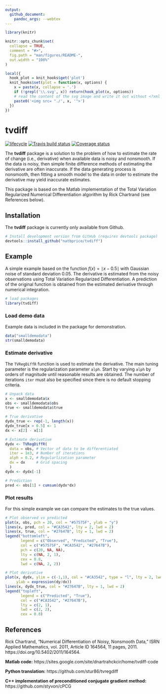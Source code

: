 ```yaml
---
output:
  github_document:
    pandoc_args: --webtex
---
```


<!-- README.md is generated from README.Rmd. Please edit that file -->

```r
library(knitr)

knitr::opts_chunk$set(
  collapse = TRUE,
  comment = "#>",
  fig.path = "man/figures/README-",
  out.width = "100%"
)

local({
  hook_plot = knit_hooks$get('plot')
  knit_hooks$set(plot = function(x, options) {
    x = paste(x, collapse = '.')
    if (!grepl('\\.svg', x)) return(hook_plot(x, options))
    # read the content of the svg image and write it out without <?xml ... ?>
    paste0('<img src= "./', x, '">')
  })
})
```

# tvdiff

[![lifecycle](https://img.shields.io/badge/lifecycle-maturing-blue.svg)](https://www.tidyverse.org/lifecycle/#maturing)
[![Travis build status](https://travis-ci.org/natbprice/tvdiff.svg?branch=master)](https://travis-ci.org/natbprice/tvdiff)
[![Coverage status](https://codecov.io/gh/natbprice/tvdiff/branch/master/graph/badge.svg)](https://codecov.io/github/natbprice/tvdiff?branch=master)

The **tvdiff** package is a solution to the problem of how to estimate the rate of change (i.e., derivative) when available data is noisy and nonsmooth. If the data is noisy, then simple finite difference methods of estimating the derivative are often inaccurate. If the data generating process is nonsmooth, then fitting a smooth model to the data in order to estimate the derivative may yield inaccurate estimates.

This package is based on the Matlab implementation of the Total Variation Regularized Numerical Differentiation algorithm by Rick Chartrand (see References below).

## Installation

The **tvdiff** package is currently only available from Github.

```r
# Install development version from GitHub (requires devtools package)
devtools::install_github("natbprice/tvdiff")
```

## Example
A simple example based on the function $f(x) = \mid x - 0.5 \mid$ with Gaussian noise of standard deviation 0.05. The derivative is estimated from the noisy observations using Total Variation Regularized Differentiation. A prediction of the original function is obtained from the estimated derivative through numerical integration.

```r
# load packages
library(tvdiff)
```

### Load demo data
Example data is included in the package for demonstration.

```r
data("smalldemodata")
str(smalldemodata)
```

### Estimate derivative
The `TVRegDiffR` function is used to estimate the derivative. The main tuning parameter is the regularization parameter `alph`. Start by varying `alph` by 
orders of magnitude until reasonable results are obtained. The number of iterations `iter` must also be specified since there is no default stopping criteria.

```r

# Unpack data
x <- smalldemodata$x
obs <- smalldemodata$obs
true <- smalldemodata$true

# True derivative
dydx_true <- rep(-1, length(x))
dydx_true[x > 0.5] <- 1
dx <- x[2] - x[1]

# Extimate derivative
dydx <- TVRegDiffR(
  data = obs, # Vector of data to be differentiated
  iter = 1e3, # Number of iterations
  alph = 0.2, # Regularlization parameter
  dx = dx     # Grid spacing 
  )
dydx <- dydx[-1]

# Prediction
pred <- obs[1] + cumsum(dydx*dx)
```

### Plot results
For this simple example we can compare the estimates to the true values.

```r
# Plot observed vs predicted
plot(x, obs, pch = 20, col = "#57575F", ylab = "y")
lines(x, pred, col = "#CA3542", lty = 2, lwd = 2)
lines(x, true, col = "#27647B", lty = 1, lwd = 2)
legend("bottomleft", 
       legend = c("Observed", "Predicted", "True"),
       col = c("#57575F", "#CA3542", "#27647B"),
       pch = c(20, NA, NA),
       lty = c(NA, 2, 1),
       cex = 0.8,
       lwd = c(NA, 2, 2))

# Plot derivative
plot(x, dydx, ylim = c(-1,1), col = "#CA3542", type = "l", lty = 2, lwd = 2,
     ylab = expression(dy/dx))
lines(x, dydx_true, col = "#27647B", lty = 1, lwd = 2)
legend("topleft", 
       legend = c("Predicted", "True"),
       col = c("#CA3542", "#27647B"),
       lty = c(2, 1),
       lwd = c(2, 2),
       cex = 0.8)
```


## References
Rick Chartrand, “Numerical Differentiation of Noisy, Nonsmooth Data,”
ISRN Applied Mathematics, vol. 2011, Article ID 164564, 11 pages, 2011.
https://doi.org/10.5402/2011/164564.

**Matlab code:**
https://sites.google.com/site/dnartrahckcir/home/tvdiff-code

**Python translation:**
https://github.com/stur86/tvregdiff

**C++ implementation of preconditioned conjugate gradient method:**
https://github.com/styvon/cPCG
